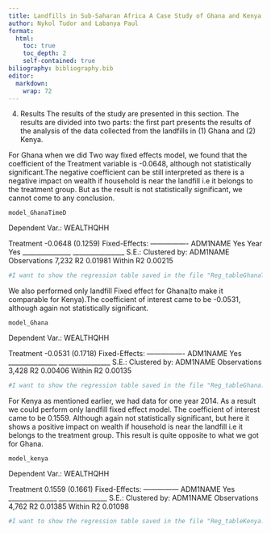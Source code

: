 ```yaml
---
title: Landfills in Sub-Saharan Africa A Case Study of Ghana and Kenya
author: Nykol Tudor and Labanya Paul
format: 
  html: 
    toc: true
    toc_depth: 2
    self-contained: true
biliography: bibliography.bib
editor: 
  markdown: 
    wrap: 72
---
```


4.  Results
The results of the study are presented in this section. The results are divided into two parts: the first part presents the results of the analysis of the data collected from the landfills in (1) Ghana and (2) Kenya.

For Ghana when we did Two way fixed effects model, we found that the coefficient of the Treatment variable is -0.0648, although not statistically significant.The negative coefficient can be still interpreted as there is a negative impact on wealth if household is near the landfill i.e it belongs to the treatment group. But as the result is not statistically significant, we cannot come to any conclusion.



	model_GhanaTimeD
Dependent Var.:	WEALTHQHH
 	 
Treatment	-0.0648 (0.1259)
Fixed-Effects:	----------------
ADM1NAME	Yes
Year	Yes
_______________	________________
S.E.: Clustered	by: ADM1NAME
Observations	7,232
R2	0.01981
Within R2	0.00215

```r
#I want to show the regression table saved in the file "Reg_tableGhanaTWFE.txt", it is saved in the output folder
```
We also performed only landfill Fixed effect for Ghana(to make it comparable for Kenya).The coefficient of interest came to be -0.0531, although again not statistically significant.

	model_Ghana
Dependent Var.:	WEALTHQHH
 	 
Treatment	-0.0531 (0.1718)
Fixed-Effects:	----------------
ADM1NAME	Yes
_______________	________________
S.E.: Clustered	by: ADM1NAME
Observations	3,428
R2	0.00406
Within R2	0.00135



```r
#I want to show the regression table saved in the file "Reg_tableGhana.txt", it is saved in the output folder

```

For Kenya as mentioned earlier, we had data for one year 2014. As a result we could perform only landfill fixed effect model. The coefficient of interest came to be 	0.1559. Although again not statistically significant, but here it shows a positive impact on wealth if household is near the landfill i.e it belongs to the treatment group. This result is quite opposite to what we got for Ghana.

	model_kenya
Dependent Var.:	WEALTHQHH
 	 
Treatment	0.1559 (0.1661)
Fixed-Effects:	---------------
ADM1NAME	Yes
_______________	_______________
S.E.: Clustered	by: ADM1NAME
Observations	4,762
R2	0.01385
Within R2	0.01098



```r
#I want to show the regression table saved in the file "Reg_tableKenya.txt", it is saved in the output folder
 
```

